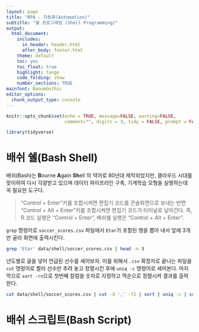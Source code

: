 ```yaml
---
layout: page
title: "RPA - 자동화(Automation)"
subtitle: "쉘 프로그래밍 (Shell Programming)"
output:
  html_document:
    includes:
      in_header: header.html
      after_body: footer.html
    theme: default
    toc: yes
    toc_float: true
    highlight: tango
    code_folding: show
    number_sections: TRUE
mainfont: NanumGothic
editor_options: 
  chunk_output_type: console
---
```


```r
knitr::opts_chunk$set(echo = TRUE, message=FALSE, warning=FALSE,
                      comment="", digits = 3, tidy = FALSE, prompt = FALSE, fig.align = 'center')

library(tidyverse)
```

# 배쉬 쉘(Bash Shell) {#bash-intro}

배쉬(Bash)는 **B**ourne **A**gain **Sh**ell 의 약어로 80년대 제작되었지만, 클라우드 시대를 맞이하여 다시 각광받고 있으며 데이터 파이프라인 구축, 기계학습 모형을 실행하는데 꼭 필요한 도구다.

> "Control + Enter"키를 조합시켜면 편집기 코드를 콘솔화면으로 보내는 반면 "Control + Alt + Enter"키를 조합시켜면 편집기 코드가 터미널로 날아간다. 즉, R 코드 실행은 "Control + Enter", 배쉬쉘 실행은 "Control + Alt + Enter".

`grep` 명령어로 `soccer_scores.csv` 파일에서 `Etar`가 포함된 행을 뽑아 내서 앞에 3개만 골라 화면에 출력시킨다.

```bash
grep 'Etar' data/shell/soccer_scores.csv | head -n 3
```

년도별로 골을 넣어 언급된 선수를 세어보자. 
이를 위해서 `.csv` 확장자로 끝나는 파일을 `cut` 명령어로 짤라 선수만 추려 놓고 정렬시킨 후에 `uniq -c` 명령어로 세어본다. 마지막으로 `sort -rn`으로 첫번째 칼럼을 숫자로 지정하고 역순으로 정렬시켜 결과를 출력한다.

```bash
cat data/shell/soccer_scores.csv | cut -d ',' -f2 | sort | uniq -c | sort -rn
```

# 배쉬 스크립트(Bash Script) {#bash-intro-script}






